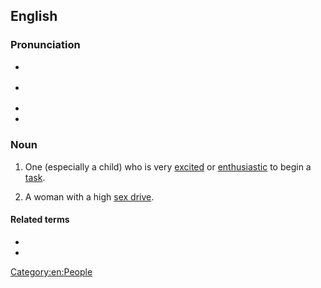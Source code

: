 ==English==
{{was wotd|2009|January|26}}
{{rfe|en}} <!-- Are beavers noted for their premature wood-chopping, or is it just a good-sounding word pair? -->

===Pronunciation===
* {{a|UK}} {{IPA|/ˌiː.ɡə ˈbiː.və/|lang=en}}
* {{a|US}} {{IPA|/ˌi.ɡɚ ˈbi.vɚ/|lang=en}}
* {{audio|en-us-eager beaver.ogg|Audio (US)|lang=en}}
* {{audio|en-au-eager beaver.ogg|Audio (AU)|lang=en}}

===Noun===
{{en-noun}}

# {{lb|en|idiomatic|colloquial}} One (especially a child) who is very [[excited]] or [[enthusiastic]] to begin a [[task]].
# {{lb|en|idiomatic|humorous}} A woman with a high [[sex drive]].

====Related terms====
* {{l|en|eager}}
* {{l|en|beaver away}}

[[Category:en:People]]